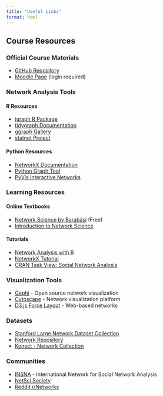 ```yaml
---
title: "Useful Links"
format: html
---
```


## Course Resources

### Official Course Materials
- [GitHub Repository](https://github.com/simoneSantoni/net-analysis-smm638)
- [Moodle Page](#) (login required)

### Network Analysis Tools

#### R Resources
- [igraph R Package](https://igraph.org/r/)
- [tidygraph Documentation](https://tidygraph.data-imaginist.com/)
- [ggraph Gallery](https://ggraph.data-imaginist.com/)
- [statnet Project](http://www.statnet.org/)

#### Python Resources
- [NetworkX Documentation](https://networkx.org/)
- [Python Graph Tool](https://graph-tool.skewed.de/)
- [PyVis Interactive Networks](https://pyvis.readthedocs.io/)

### Learning Resources

#### Online Textbooks
- [Network Science by Barabási](http://networksciencebook.com/) (Free)
- [Introduction to Network Science](http://www.bdu.edu.et/cde/sites/bdu.edu.et.cde/files/Introduction%20to%20Network%20Science_0.pdf)

#### Tutorials
- [Network Analysis with R](https://kateto.net/network-visualization)
- [NetworkX Tutorial](https://networkx.org/documentation/stable/tutorial.html)
- [CRAN Task View: Social Network Analysis](https://cran.r-project.org/web/views/SocialNetworks.html)

### Visualization Tools
- [Gephi](https://gephi.org/) - Open source network visualization
- [Cytoscape](https://cytoscape.org/) - Network visualization platform
- [D3.js Force Layout](https://observablehq.com/@d3/force-directed-graph) - Web-based networks

### Datasets
- [Stanford Large Network Dataset Collection](https://snap.stanford.edu/data/)
- [Network Repository](http://networkrepository.com/)
- [Konect - Network Collection](http://konect.cc/)

### Communities
- [INSNA](https://www.insna.org/) - International Network for Social Network Analysis
- [NetSci Society](https://netscisociety.net/)
- [Reddit r/Networks](https://www.reddit.com/r/Networks/)